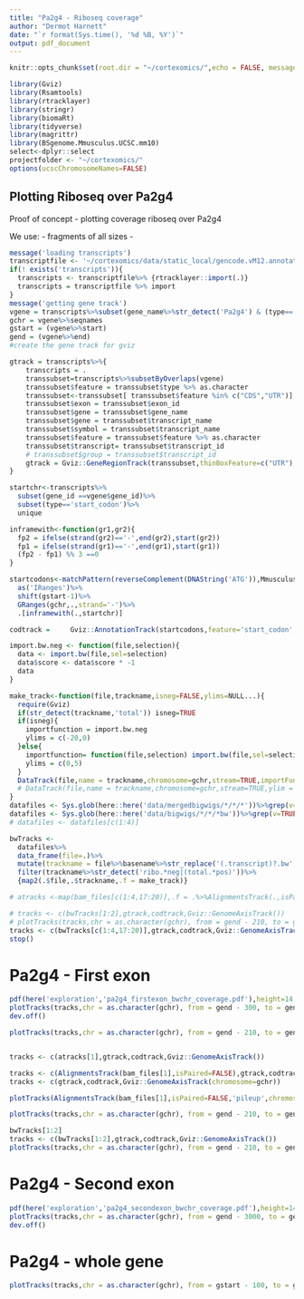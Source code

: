```yaml
---
title: "Pa2g4 - Riboseq coverage"
author: "Dermot Harnett"
date: "`r format(Sys.time(), '%d %B, %Y')`"
output: pdf_document
---
```

  
  
```r
knitr::opts_chunk$set(root.dir = "~/cortexomics/",echo = FALSE, message = FALSE, warning = FALSE)

library(Gviz)
library(Rsamtools) 
library(rtracklayer)
library(stringr)
library(biomaRt)
library(tidyverse)
library(magrittr)
library(BSgenome.Mmusculus.UCSC.mm10)
select<-dplyr::select
projectfolder <- "~/cortexomics/"
options(ucscChromosomeNames=FALSE)


```


## Plotting Riboseq over Pa2g4
Proof of concept - plotting coverage riboseq over Pa2g4

We use:
- fragments of all sizes
- 

```r
message('loading transcripts')
transcriptfile <- '~/cortexomics/data/static_local/gencode.vM12.annotation.gtf'
if(! exists('transcripts')){ 
  transcripts <- transcriptfile%>% {rtracklayer::import(.)}
  transcripts = transcriptfile %>% import
}
message('getting gene track')
vgene = transcripts%>%subset(gene_name%>%str_detect('Pa2g4') & (type=='gene'))
gchr = vgene%>%seqnames
gstart = (vgene%>%start)
gend = (vgene%>%end)
#create the gene track for gviz

gtrack = transcripts%>%{
    transcripts = .
    transsubset=transcripts%>%subsetByOverlaps(vgene)
    transsubset$feature = transsubset$type %>% as.character
    transsubset<-transsubset[ transsubset$feature %in% c("CDS","UTR")]
    transsubset$exon = transsubset$exon_id
    transsubset$gene = transsubset$gene_name
    transsubset$gene = transsubset$transcript_name
    transsubset$symbol = transsubset$transcript_name
    transsubset$feature = transsubset$feature %>% as.character
    transsubset$transcript= transsubset$transcript_id
    # transsubset$group = transsubset$transcript_id 
    gtrack = Gviz::GeneRegionTrack(transsubset,thinBoxFeature=c("UTR"),showId=TRUE,chromosome=gchr,geneSymbol=TRUE)
}

startchr<-transcripts%>%
  subset(gene_id ==vgene$gene_id)%>%
  subset(type=='start_codon')%>%
  unique

inframewith<-function(gr1,gr2){
  fp2 = ifelse(strand(gr2)=='-',end(gr2),start(gr2))
  fp1 = ifelse(strand(gr1)=='-',end(gr1),start(gr1))
  (fp2 - fp1) %% 3 ==0
}

startcodons<-matchPattern(reverseComplement(DNAString('ATG')),Mmusculus[[gchr%>%as.character]][gstart:gend])%>%
  as('IRanges')%>%
  shift(gstart-1)%>%
  GRanges(gchr,.,strand='-')%>%
  .[inframewith(.,startchr)]

codtrack =     Gviz::AnnotationTrack(startcodons,feature='start_codon',genome='mm10')

```

```r

import.bw.neg <- function(file,selection){
  data <- import.bw(file,sel=selection)
  data$score <- data$score * -1
  data
}

make_track<-function(file,trackname,isneg=FALSE,ylims=NULL...){
  require(Gviz)
  if(str_detect(trackname,'total')) isneg=TRUE
  if(isneg){ 
    importfunction = import.bw.neg
    ylims = c(-20,0)
  }else{
    importfunction= function(file,selection) import.bw(file,sel=selection)
    ylims = c(0,5)
  }
  DataTrack(file,name = trackname,chromosome=gchr,stream=TRUE,importFunction = importfunction,ylim = ylims)
  # DataTrack(file,name = trackname,chromosome=gchr,stream=TRUE,ylim = NULL)
}
datafiles <- Sys.glob(here::here('data/mergedbigwigs/*/*/*'))%>%grep(v=TRUE,inv=TRUE,patt='transcript')
datafiles <- Sys.glob(here::here('data/bigwigs/*/*/*bw'))%>%grep(v=TRUE,inv=TRUE,patt='transcript')
# datafiles <- datafiles[c(1:4)]

bwTracks <- 
  datafiles%>%
  data_frame(file=.)%>%
  mutate(trackname = file%>%basename%>%str_replace('(.transcript)?.bw','') )%>%
  filter(trackname%>%str_detect('ribo.*neg|(total.*pos)'))%>%
  {map2(.$file,.$trackname,.f = make_track)}

# atracks <-map(bam_files[c(1:4,17:20)],.f = .%>%AlignmentsTrack(.,isPaired=FALSE))

# tracks <- c(bwTracks[1:2],gtrack,codtrack,Gviz::GenomeAxisTrack())
# plotTracks(tracks,chr = as.character(gchr), from = gend - 210, to = gend, type="h")
tracks <- c(bwTracks[c(1:4,17:20)],gtrack,codtrack,Gviz::GenomeAxisTrack())
stop()
```


# Pa2g4 - First exon

```r
pdf(here('exploration','pa2g4_firstexon_bwchr_coverage.pdf'),height=14,w=7)
plotTracks(tracks,chr = as.character(gchr), from = gend - 300, to = gend, type="h")
dev.off()

plotTracks(tracks,chr = as.character(gchr), from = gend - 210, to = gend-180, type="h")


tracks <- c(atracks[1],gtrack,codtrack,Gviz::GenomeAxisTrack())

tracks <- c(AlignmentsTrack(bam_files[1],isPaired=FALSE),gtrack,codtrack,Gviz::GenomeAxisTrack(chromosome=gchr))
tracks <- c(gtrack,codtrack,Gviz::GenomeAxisTrack(chromosome=gchr))

plotTracks(AlignmentsTrack(bam_files[1],isPaired=FALSE,'pileup',chromosome=gchr,genome='mm10'),chr = as.character(gchr), from = gend - 210, to = gend, type="h")

plotTracks(tracks,chr = as.character(gchr), from = gend - 210, to = gend, type="h")

bwTracks[1:2]
tracks <- c(bwTracks[1:2],gtrack,codtrack,Gviz::GenomeAxisTrack())
plotTracks(tracks,chr = as.character(gchr), from = gend - 210, to = gend, type="h")

```


# Pa2g4 - Second exon

```r
pdf(here('exploration','pa2g4_secondexon_bwchr_coverage.pdf'),height=14,w=7)
plotTracks(tracks,chr = as.character(gchr), from = gend - 3000, to = gend - 2600, type="h")
dev.off()
```



# Pa2g4 - whole gene

```r

plotTracks(tracks,chr = as.character(gchr), from = gstart - 100, to = gend + 100, type="h")


```
